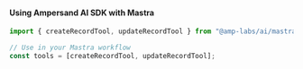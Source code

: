 
#### Using Ampersand AI SDK with Mastra

```typescript
import { createRecordTool, updateRecordTool } from "@amp-labs/ai/mastra";

// Use in your Mastra workflow
const tools = [createRecordTool, updateRecordTool];
```
